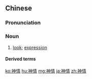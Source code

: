 ==Chinese==
{{zh-forms}}

===Pronunciation===
{{zh-pron
|m=shénqíng
|c=san4 cing4
|mn=sîn-chêng
|ma=y
|cat=n
}}

===Noun===
{{zh-noun}}

# [[look]]; [[expression]]

====Derived terms====
{{zh-der|神情恍惚}}

[[ko:神情]]
[[hu:神情]]
[[mg:神情]]
[[ja:神情]]
[[zh:神情]]